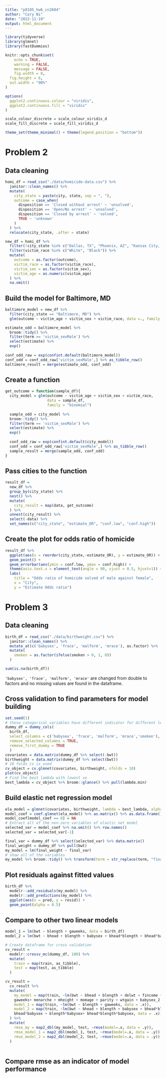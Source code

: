 ```yaml
---
title: "p8105_hw6_cn2604"
author: "Cary Ni"
date: "2022-11-19"
output: html_document
---
```


```r
library(tidyverse)
library(glmnet)
library(fastDummies)

knitr::opts_chunk$set(
	echo = TRUE,
	warning = FALSE,
	message = FALSE,
	fig.width = 8, 
  fig.height = 6,
  out.width = "90%"
)

options(
  ggplot2.continuous.colour = "viridis",
  ggplot2.continuous.fill = "viridis"
)

scale_colour_discrete = scale_colour_viridis_d
scale_fill_discrete = scale_fill_viridis_d

theme_set(theme_minimal() + theme(legend.position = "bottom"))
```

# Problem 2

## Data cleaning
```r
homi_df = read_csv("./data/homicide-data.csv") %>% 
  janitor::clean_names() %>% 
  mutate(
    city_state = paste(city, state, sep = ", "),
    outcome = case_when(
      disposition == 'Closed without arrest' ~ 'unsolved',
      disposition == 'Open/No arrest' ~ 'unsolved',
      disposition == 'Closed by arrest' ~ 'solved', 
      TRUE ~ 'unknown'
    )
  ) %>% 
  relocate(city_state, .after = state)

new_df = homi_df %>% 
  filter(!city_state %in% c("Dallas, TX", "Phoenix, AZ", "Kansas City, MO", "Tulsa, AL")) %>% 
  filter(victim_race %in% c("White", "Black")) %>% 
  mutate(
    outcome = as.factor(outcome),
    victim_race = as.factor(victim_race),
    victim_sex = as.factor(victim_sex),
    victim_age = as.numeric(victim_age)
  ) %>% 
  na.omit()
```

## Build the model for Baltimore, MD

```r
baltimore_model = new_df %>% 
  filter(city_state == "Baltimore, MD") %>% 
  glm(outcome ~ victim_age + victim_sex + victim_race, data =., family = "binomial")

estimate_odd = baltimore_model %>% 
  broom::tidy() %>% 
  filter(term == 'victim_sexMale') %>% 
  select(estimate) %>% 
  exp()
  
conf_odd_raw = exp(confint.default(baltimore_model))
conf_odd = conf_odd_raw['victim_sexMale',] %>% as_tibble_row()
baltimore_result = merge(estimate_odd, conf_odd)
```

## Create a function
```r
get_outcome = function(sample_df){
  city_model = glm(outcome ~ victim_age + victim_sex + victim_race, 
                   data = sample_df, 
                   family = "binomial")
  
  sample_odd = city_model %>% 
  broom::tidy() %>% 
  filter(term == 'victim_sexMale') %>% 
  select(estimate) %>% 
  exp()
  
  conf_odd_raw = exp(confint.default(city_model))
  conf_odd = conf_odd_raw['victim_sexMale',] %>% as_tibble_row()
  sample_result = merge(sample_odd, conf_odd)
}
```

## Pass cities to the function
```r
result_df = 
  new_df %>% 
  group_by(city_state) %>% 
  nest() %>% 
  mutate(
    city_result = map(data, get_outcome)
  ) %>% 
  unnest(city_result) %>% 
  select(-data) %>%
  set_names(c("city_state", "estimate_OR", "conf.low", "conf.high"))

```

## Create the plot for odds ratio of homicide
```r
result_df %>% 
  ggplot(aes(x = reorder(city_state,-estimate_OR), y = estimate_OR)) + 
  geom_point() +
  geom_errorbar(aes(ymin = conf.low, ymax = conf.high)) +
  theme(axis.text.x = element_text(angle = 90, vjust = 0.5, hjust=1)) +
  labs(
    title = "Odds ratio of homicide solved of male against female",
    x = "City",
    y = "Estimate Odds ratio")
```

# Problem 3

## Data cleaning
```r
birth_df = read_csv("./data/birthweight.csv") %>% 
  janitor::clean_names() %>% 
  mutate_at(c('babysex', 'frace', 'malform', 'mrace'), as.factor) %>% 
  mutate(
    smoken = as.factor(ifelse(smoken > 0, 1, 0))
  )

sum(is.na(birth_df))
```

`'babysex', 'frace', 'malform', 'mrace'` are changed from double to factors and no missing values are found in the dataframe. 

## Cross validation to find parameters for model building
```r
set.seed(1)
# those categorical variables have different indicator for different levels, which needs to be uniform through converting to dummy variables
dummy_df = dummy_cols(
  birth_df, 
  select_columns = c('babysex', 'frace', 'malform', 'mrace','smoken'),
  remove_selected_columns = TRUE,
  remove_first_dummy = TRUE
  )
covariates = data.matrix(dummy_df %>% select(-bwt))
birthweight = data.matrix(dummy_df %>% select(bwt))
# 10 folds cv is used 
cv_object = cv.glmnet(covariates, birthweight, nfolds = 10)
plot(cv_object)
# Find the best lambda with lowest se
best_lambda = cv_object %>% broom::glance() %>% pull(lambda.min)

```

## Build elastic net regression model
```r
ela_model = glmnet(covariates, birthweight, lambda = best_lambda, alpha = 0.5)
model_coef = coef.glmnet(ela_model) %>% as.matrix() %>% as.data.frame()
model_coef[model_coef == 0] = NA
# Extract all of the non-zero variables of elastic net model
selected_var = model_coef %>% na.omit() %>% row.names()
selected_var = selected_var[-1]

final_var = dummy_df %>% select(selected_var) %>% data.matrix()
final_weight = dummy_df %>% pull(bwt)
my_model = lm(final_weight ~ final_var)
# show all of the variables
my_model %>% broom::tidy() %>% transform(term = str_replace(term, "final_var", "")) %>% knitr::kable()
```

## Plot residuals against fitted values
```r
birth_df %>% 
  modelr::add_residuals(my_model) %>% 
  modelr::add_predictions(my_model) %>% 
  ggplot(aes(x = pred, y = resid)) +
  geom_point(alpha = 0.5)
```

## Compare to other two linear models
```r
model_1 = lm(bwt ~ blength + gaweeks, data = birth_df)
model_2 = lm(bwt ~ bhead + blength + babysex + bhead*blength + bhead*babysex + blength*babysex + bhead*blength*babysex, data = birth_df)

# Create dataframe for cross validation
cv_result = 
  modelr::crossv_mc(dummy_df, 100) %>% 
  mutate(
    train = map(train, as_tibble),
    test = map(test, as_tibble)
  )

cv_result = 
  cv_result %>% 
  mutate(
    my_model = map(train, ~lm(bwt ~ bhead + blength + delwt + fincome + 
    gaweeks+ menarche + mheight + momage + parity + wtgain + babysex_2 + frace_4     + mrace_2 + mrace_3 + mrace_4 + smoken_1, data = .x)),
    model_1 = map(train, ~lm(bwt ~ blength + gaweeks, data = .x)),
    model_2 = map(train, ~lm(bwt ~ bhead + blength + babysex + bhead*blength + 
    bhead*babysex + blength*babysex+ bhead*blength*babysex, data = .x))
  ) %>% 
  mutate(
    rmse_my = map2_dbl(my_model, test, ~rmse(model=.x, data = .y)),
    rmse_model_1 = map2_dbl(model_1, test, ~rmse(model=.x, data = .y)),
    rmse_model_2 = map2_dbl(model_2, test, ~rmse(model=.x, data = .y))
  )
  
```

## Compare rmse as an indicator of model performance
```r

```



